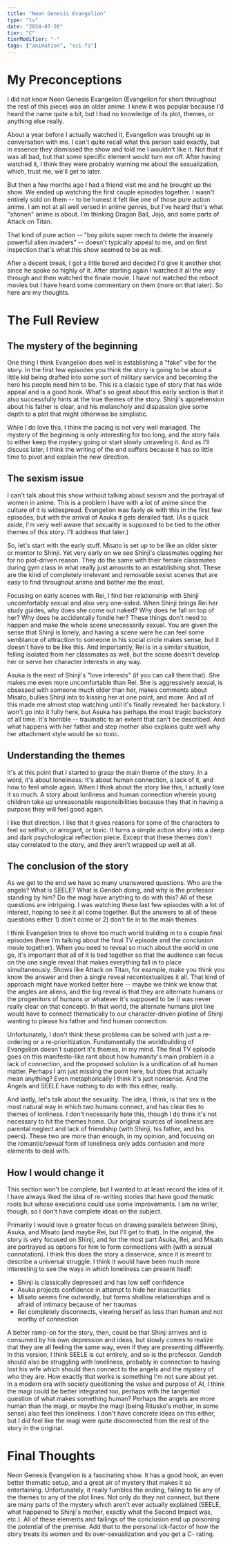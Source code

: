 ```yaml
---
title: "Neon Genesis Evangelion"
type: "tv"
date: "2024-07-26"
tier: "C"
tierModifier: "-"
tags: ["animation", "sci-fi"]
---
```


# My Preconceptions
I did not know Neon Genesis Evangelion (Evangelion for short throughout the rest of this piece) was an older anime. I knew it was popular because I'd heard the name quite a bit, but I had no knowledge of its plot, themes, or anything else really.

About a year before I actually watched it, Evangelion was brought up in conversation with me. I can't quite recall what this person said exactly, but in essence they dismissed the show and told me I wouldn't like it. Not that it was all bad, but that some specific element would turn me off. After having watched it, I think they were probably warning me about the sexualization, which, trust me, we'll get to later.

But then a few months ago I had a friend visit me and he brought up the show. We ended up watching the first couple episodes together. I wasn't entirely sold on them -- to be honest it felt like one of those pure action anime. I am not at all well versed in anime genres, but I've heard that's what "shonen" anime is about. I'm thinking Dragon Ball, Jojo, and some parts of Attack on Titan.

That kind of pure action -- "boy pilots super mech to delete the insanely powerful alien invaders" -- doesn't typically appeal to me, and on first inspection that's what this show seemed to be as well.

After a decent break, I got a little bored and decided I'd give it another shot since he spoke so highly of it. After starting again I watched it all the way through and then watched the finale movie. I have not watched the reboot movies but I have heard some commentary on them (more on that later). So here are my thoughts.

# The Full Review
## The mystery of the beginning
One thing I think Evangelion does well is establishing a "fake" vibe for the story. In the first few episodes you think the story is going to be about a little kid being drafted into some sort of military service and becoming the hero his people need him to be. This is a classic type of story that has wide appeal and is a good hook. What's so great about this early section is that it also successfully hints at the true themes of the story. Shinji's apprehension about his father is clear, and his melancholy and dispassion give some depth to a plot that might otherwise be simplistic.

While I do love this, I think the pacing is not very well managed. The mystery of the beginning is only interesting for too long, and the story fails to either keep the mystery going or start slowly unraveling it. And as I'll discuss later, I think the writing of the end suffers because it has so little time to pivot and explain the new direction.

## The sexism issue
I can't talk about this show without talking about sexism and the portrayal of women in anime. This is a problem I have with a lot of anime since the culture of it is widespread. Evangelion was fairly ok with this in the first few episodes, but with the arrival of Asuka it gets derailed fast. (As a quick aside, I'm very well aware that sexuality is supposed to be tied to the other themes of this story. I'll address that later.)

So, let's start with the early stuff. Misato is set up to be like an older sister or mentor to Shinji. Yet very early on we see Shinji's classmates oggling her for no plot-driven reason. They do the same with their female classmates during gym class in what really just amounts to an establishing shot. These are the kind of completely irrelevant and removable sexist scenes that are easy to find throughout anime and bother me the most.

Focusing on early scenes with Rei, I find her relationship with Shinji uncomfortably sexual and also very one-sided. When Shinji brings Rei her study guides, why does she come out naked? Why does he fall on top of her? Why does he accidentally fondle her? These things don't need to happen and make the whole scene unecessarily sexual. You are given the sense that Shinji is lonely, and having a scene were he can feel some semblance of attraction to someone in his social circle makes sense, but it doesn't have to be like this. And importantly, Rei is in a similar situation, felling isolated from her classmates as well, but the scene doesn't develop her or serve her character interests in any way.

Asuka is the next of Shinji's "love interests" (if you can call them that). She makes me even more uncomfortable than Rei. She is aggressively sexual, is obsessed with someone much older than her, makes comments about Misato, bullies Shinji into to kissing her at one point, and more. And all of this made me almost stop watching until it's finally revealed: her backstory. I won't go into it fully here, but Asuka has perhaps the most tragic backstory of all time. It's horrible -- traumatic to an extent that can't be described. And what happens with her father and step mother also explains quite well why her attachment style would be so toxic.

## Understanding the themes
It's at this point that I started to grasp the main theme of the story. In a word, it's about loneliness. It's about human connection, a lack of it, and how to feel whole again. When I think about the story like this, I actually love it so much. A story about lonliness and human connection wherein young children take up unreasonable responsibilities because they that in having a purpose they will feel good again.

I like that direction. I like that it gives reasons for some of the characters to feel so selfish, or arrogant, or toxic. It turns a simple action story into a deep and dark psychological reflection piece. Except that these themes don't stay correlated to the story, and they aren't wrapped up well at all.

## The conclusion of the story
As we get to the end we have so many unanswered questions. Who are the angels? What is SEELE? What is Gendoh doing, and why is the professor standing by him? Do the magi have anything to do with this? All of these questions are intriguing. I was watching these last few episodes with a lot of interest, hoping to see it all come together. But the answers to all of these questions either 1) don't come or 2) don't tie in to the main themes.

I think Evangelion tries to shove too much world building in to a couple final episodes (here I'm talking about the final TV episode and the conclusion movie together). When you need to reveal so much about the world in one go, it's important that all of it is tied together so that the audience can focus on the one single reveal that makes everything fall in to place simultaneously. Shows like Attack on Titan, for example, make you think you know the answer and then a single reveal recontextualizes it all. That kind of approach might have worked better here -- maybe we think we know that the angles are aliens, and the big reveal is that they are alternate humans or the progenitors of humans or whatever it's supposed to be (I was never really clear on that concept). In that world, the alternate humans plot line would have to connect thematically to our character-driven plotline of Shinji wanting to please his father and find human connection.

Unfortunately, I don't think these problems can be solved with just a re-ordering or a re-prioritization. Fundamentally the worldbuilding of Evangelion doesn't support it's themes, in my mind. The final TV episode goes on this manifesto-like rant about how humanity's main problem is a lack of connection, and the proposed solution is a unification of all human matter. Perhaps I am just missing the point here, but does that actually mean anything? Even metaphorically I think it's just nonsense. And the Angels and SEELE have nothing to do with this either, really.

And lastly, let's talk about the sexuality. The idea, I think, is that sex is the most natural way in which two humans connect, and has clear ties to themes of lonliness. I don't necessarily hate this, though I do think it's not necessary to hit the themes home. Our original sources of loneliness are parental neglect and lack of friendship (with Shinji, his father, and his peers). These two are more than enough, in my opinion, and focusing on the romantic/sexual form of loneliness only adds confusion and more elements to deal with.

## How I would change it
This section won't be complete, but I wanted to at least record the idea of it. I have always liked the idea of re-writing stories that have good thematic roots but whose executions could use some improvements. I am no writer, though, so I don't have complete ideas on the subject.

Primarily I would love a greater focus on drawing parallels between Shinji, Asuka, and Misato (and maybe Rei, but I'll get to that). In the original, the story is very focused on Shinji, and for the most part Asuka, Rei, and Misato are portrayed as options for him to form connections with (with a sexual connotation). I think this does the story a disservice, since it is meant to describe a universal struggle. I think it would have been much more interesting to see the ways in which loneliness can present itself:
- Shinji is classically depressed and has low self confidence
- Asuka projects confidence in attempt to hide her insecurities
- Misato seems fine outwardly, but forms shallow relationships and is afraid of intimacy because of her traumas
- Rei completely disconnects, viewing herself as less than human and not worthy of connection

A better ramp-on for the story, then, could be that Shinji arrives and is consumed by his own depression and ideas, but slowly comes to realize that they are all feeling the same way, even if they are presenting differently. In this version, I think SEELE is cut entirely, and so is the professor. Gendoh should also be struggling with loneliness, probably in connection to having lost his wife which should then connect to the angels and the mystery of who they are. How exactly that works is something I'm not sure about yet. In a modern era with society questioning the value and purpose of AI, I think the magi could be better integrated too, perhaps with the tangential question of what makes something human? Perhaps the angels are more human than the magi, or maybe the magi (being Ritusko's mother, in some sense) also feel this loneliness. I don't have concrete ideas on this either, but I did feel like the magi were quite disconnected from the rest of the story in the original.

# Final Thoughts
Neon Genesis Evangelion is a fascinating show. It has a good hook, an even better thematic setup, and a great air of mystery that makes it so entertaining. Unfortunately, it really fumbles the ending, failing to tie any of the themes to any of the plot lines. Not only do they not connect, but there are many parts of the mystery which aren't ever actually explained (SEELE, what happened to Shinji's mother, exactly what the Second Impact was, etc.). All of these elements and failings of the conclusion end up poisoning the potential of the premise. Add that to the personal ick-factor of how the story treats its women and its over-sexualization and you get a C- rating.